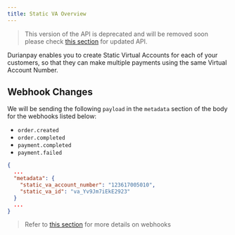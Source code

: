 ```yaml
---
title: Static VA Overview
---
```


<div class = 'pl-20 pr-20'>

> This version of the API is deprecated and will be removed soon please check [this section](https://durianpay.id/docs/api/virtual-accounts/overview/) for updated API.

Durianpay enables you to create Static Virtual Accounts for each of your customers,
so that they can make multiple payments using the same Virtual Account Number.

## Webhook Changes

We will be sending the following `payload` in the `metadata` section of the body for the webhooks listed below:
- `order.created`
- `order.completed`
- `payment.completed`
- `payment.failed`


```json
{
  ...
  "metadata": {
    "static_va_account_number": "123617005010",
    "static_va_id": "va_Yv9Jm7iEkE2923"
  }
  ...
}
```

> Refer to [this section](https://durianpay.id/docs/afterpayments/webhooks/) for more details on webhooks

</div>